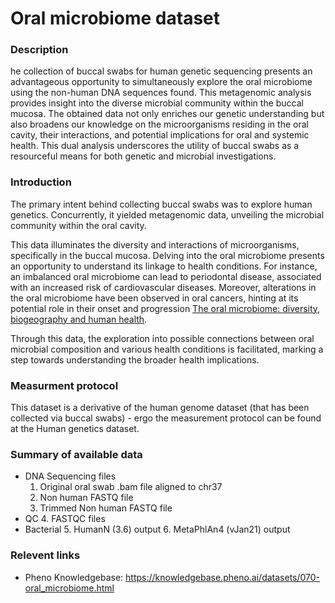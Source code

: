 # Oral microbiome dataset

### Description
he collection of buccal swabs for human genetic sequencing presents an advantageous opportunity to simultaneously explore the oral microbiome using the non-human DNA sequences found. This metagenomic analysis provides insight into the diverse microbial community within the buccal mucosa. The obtained data not only enriches our genetic understanding but also broadens our knowledge on the microorganisms residing in the oral cavity, their interactions, and potential implications for oral and systemic health. This dual analysis underscores the utility of buccal swabs as a resourceful means for both genetic and microbial investigations.

### Introduction
The primary intent behind collecting buccal swabs was to explore human genetics. Concurrently, it yielded metagenomic data, unveiling the microbial community within the oral cavity.

This data illuminates the diversity and interactions of microorganisms, specifically in the buccal mucosa. Delving into the oral microbiome presents an opportunity to understand its linkage to health conditions. For instance, an imbalanced oral microbiome can lead to periodontal disease, associated with an increased risk of cardiovascular diseases. Moreover, alterations in the oral microbiome have been observed in oral cancers, hinting at its potential role in their onset and progression​ [The oral microbiome: diversity, biogeography and human health](https://www.nature.com/articles/s41579-023-00963-6)​. 

Through this data, the exploration into possible connections between oral microbial composition and various health conditions is facilitated, marking a step towards understanding the broader health implications.

### Measurment protocol
This dataset is a derivative of the human genome dataset (that has been collected via buccal swabs) - ergo the measurement protocol can be found at the Human genetics dataset.

### Summary of available data
* DNA Sequencing files
    1. Original oral swab .bam file aligned to chr37
    2. Non human FASTQ file
    3. Trimmed Non human FASTQ file
* QC
    4. FASTQC files
* Bacterial
    5. HumanN (3.6) output
    6. MetaPhlAn4 (vJan21) output

### Relevent links
* Pheno Knowledgebase: https://knowledgebase.pheno.ai/datasets/070-oral_microbiome.html

